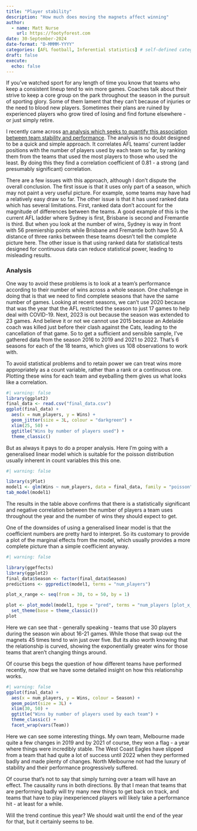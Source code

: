```yaml
---
title: "Player stability"
description: "How much does moving the magnets affect winning"
author:
  - name: Matt Nurse
    url: https://footyforest.com
date: 30-September-2024
date-format: "D-MMMM-YYYY"
categories: [AFL football, Inferential statistics] # self-defined categories
draft: false 
execute:
  echo: false
---
```


If you've watched sport for any length of time you know that teams who keep a consistent lineup tend to win more games. Coaches talk about their strive to keep a core group on the park throughout the season in the pursuit of sporting glory. Some of them lament that they can't because of injuries or the need to blood new players. Sometimes their plans are ruined by experienced players who grow tired of losing and find fortune elsewhere - or just simply retire.

I recently came across [an analysis which seeks to quantify this association between team stability and performance](https://www.saintsational.net/viewtopic.php?t=114129&sid=46edb59581f56b0a0f59c5b368a7bd8b&fbclid=IwY2xjawEVKqNleHRuA2FlbQIxMAABHTDgw3Mt9u5xWamcpDjZou4CSUrDpIcxN-2HK6s_6m5B_IGfEDhnjXaGYg_aem_pAdICoNlK4DsHwzbvShCZA). The analysis is no doubt designed to be a quick and simple approach. It correlates AFL teams' current ladder positions with the number of players used by each team so far, by ranking them from the teams that used the most players to those who used the least. By doing this they find a correlation coefficient of 0.81 - a strong (and presumably significant) correlation.

There are a few issues with this approach, although I don't dispute the overall conclusion. The first issue is that it uses only part of a season, which may not paint a very useful picture. For example, some teams may have had a relatively easy draw so far. The other issue is that it has used ranked data which has several limitations. First, ranked data don't account for the magnitude of differences between the teams. A good example of this is the current AFL ladder where Sydney is first, Brisbane is second and Fremantle is third. But when you look at the number of wins, Sydney is way in front with 56 premiership points while Brisbane and Fremantle both have 50. A distance of three ranks between these teams doesn't tell the complete picture here. The other issue is that using ranked data for statistical tests designed for continuous data can reduce statistical power, leading to misleading results.

### Analysis

One way to avoid these problems is to look at a team's performance according to their number of wins across a whole season. One challenge in doing that is that we need to find complete seasons that have the same number of games. Looking at recent seasons, we can't use 2020 because that was the year that the AFL restricted the season to just 17 games to help deal with COVID-19. Next, 2023 is out because the season was extended to 23 games. And believe it or not we cannot use 2015 because an Adelaide coach was killed just before their clash against the Cats, leading to the cancellation of that game. So to get a sufficient and sensible sample, I've gathered data from the season 2016 to 2019 and 2021 to 2022. That's 6 seasons for each of the 18 teams, which gives us 108 observations to work with.

To avoid statistical problems and to retain power we can treat wins more appropriately as a count variable, rather than a rank or a continuous one. Plotting these wins for each team and eyeballing them gives us what looks like a correlation.

```r
#| warning: false
library(ggplot2)
final_data <- read.csv("final_data.csv")
ggplot(final_data) +
  aes(x = num_players, y = Wins) +
  geom_jitter(size = 3L, colour = "darkgreen") +
  xlim(25, 50) +
  ggtitle("Wins by number of players used") +
  theme_classic() 
```

But as always it pays to do a proper analysis. Here I'm going with a generalised linear model which is suitable for the poisson distribution usually inherent in count variables this this one.

```r
#| warning: false

library(sjPlot)
model1 <- glm(Wins ~ num_players, data = final_data, family = "poisson")
tab_model(model1)
```

The results in the table above confirms that there is a statistically significant and negative correlation between the number of players a team uses throughout the year and the number of wins they should expect to get.

One of the downsides of using a generalised linear model is that the coefficient numbers are pretty hard to interpret. So its customary to provide a plot of the marginal effects from the model, which usually provides a more complete picture than a simple coefficient anyway.

```r
#| warning: false

library(ggeffects)
library(ggplot2)
final_data$Season <- factor(final_data$Season)
predictions <- ggpredict(model1, terms = "num_players") 

plot_x_range <- seq(from = 30, to = 50, by = 1)

plot <- plot_model(model1, type = "pred", terms = "num_players [plot_x_range]", color = "darkgreen", title = "Predicted wins as a function of players used", axis.labels = c("wins", "number of players used")) +
  set_theme(base = theme_classic())
plot
```

Here we can see that - generally speaking - teams that use 30 players during the season win about 16-21 games. While those that swap out the magnets 45 times tend to win just over five. But its also worth knowing that the relationship is curved, showing the exponentially greater wins for those teams that aren't changing things around.

Of course this begs the question of how different teams have performed recently, now that we have some detailed insight on how this relationship works.

```r
#| warning: false
ggplot(final_data) +
  aes(x = num_players, y = Wins, colour = Season) +
  geom_point(size = 3L) +
  xlim(30, 50) +
  ggtitle("Wins by number of players used by each team") +
  theme_classic() +
  facet_wrap(vars(Team)) 
```

Here we can see some interesting things. My own team, Melbourne made quite a few changes in 2019 and by 2021 of course, they won a flag - a year where things were incredibly stable. The West Coast Eagles have slipped from a team that had quite a lot of success until 2022 when they performed badly and made plenty of changes. North Melbourne not had the luxury of stability and their performance progressively suffered.

Of course that's not to say that simply turning over a team will have an effect. The causality runs in both directions. By that I mean that teams that are performing badly will try many new things to get back on track, and teams that have to play inexperienced players will likely take a performance hit - at least for a while.

Will the trend continue this year? We should wait until the end of the year for that, but it certainly seems to be.
